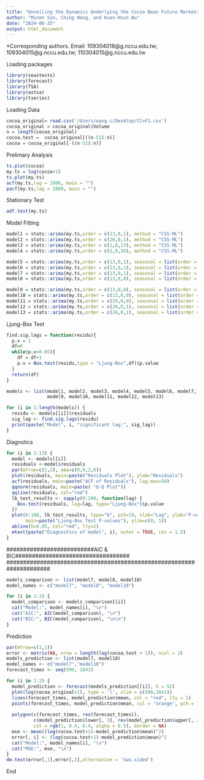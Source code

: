 ```yaml
---
title: "Unveiling the Dynamics Underlying the Cocoa Bean Future Markets"
author: "Minen Sun, Ching Wang, and Kuan-Hsun Wu"
date: "2024-06-25"
output: html_document
---
```

*Corresponding authors. Email: 109304018@g.nccu.edu.tw; 109304015@g.nccu.edu.tw; 110304015@g.nccu.edu.tw


Loading packages
```r
library(seastests)
library(forecast)
library(TSA)
library(astsa)
library(tseries)
```
Loading Data
```r
cocoa_original= read.csv('/Users/wang.c/Desktop/CC=F1.csv')
cocoa_original = cocoa_original$Volume
n = length(cocoa_original)
cocoa.test =  cocoa_original[((n-51):n)]
cocoa = cocoa_original[-((n-51):n)]
```
Prelimary Analysis
```r
ts.plot(cocoa)
my.ts = log(cocoa+1)
ts.plot(my.ts)
acf(my.ts,lag = 1000, main = "")
pacf(my.ts,lag = 1000, main = "")
```
Stationary Test
```r
adf.test(my.ts)
```
Model Fitting
```r
model1 = stats::arima(my.ts,order = c(13,0,1), method = "CSS-ML")
model2 = stats::arima(my.ts,order = c(26,0,1), method = "CSS-ML")
model3 = stats::arima(my.ts,order = c(1,0,13), method = "CSS-ML")
model4 = stats::arima(my.ts,order = c(1,0,26), method = "CSS-ML")

model5 = stats::arima(my.ts,order = c(13,0,1), seasonal = list(order = c(1,0,0), period = 52), method = "CSS-ML")
model6 = stats::arima(my.ts,order = c(13,0,1), seasonal = list(order = c(0,0,1), period = 52), method = "CSS-ML")
model7 = stats::arima(my.ts,order = c(13,0,1), seasonal = list(order = c(1,0,1), period = 52), method = "CSS-ML")
model8 = stats::arima(my.ts,order = c(13,0,0), seasonal = list(order = c(1,0,0), period = 52), method = "CSS-ML")

model9 = stats::arima(my.ts,order = c(13,0,0), seasonal = list(order = c(0,0,1), period = 52), method = "CSS-ML")
model10 = stats::arima(my.ts,order = c(13,0,0), seasonal = list(order = c(1,0,1), period = 52), method = "CSS-ML")
model11 = stats::arima(my.ts,order = c(26,0,0), seasonal = list(order = c(0,0,1), period = 52), method = "CSS-ML")
model12 = stats::arima(my.ts,order = c(26,0,1), seasonal = list(order = c(0,0,1), period = 52), method = "CSS-ML")
model13 = stats::arima(my.ts,order = c(26,0,1), seasonal = list(order = c(1,0,0), period = 52), method = "CSS-ML")
```
Ljung-Box Test
```r
find.sig.lags = function(residu){
  p.v = 1
  df=0
  while(p.v>0.05){
    df = df+1
    p.v = Box.test(residu,type = "Ljung-Box",df)$p.value
  }
  return(df)
}

models <- list(model1, model2, model3, model4, model5, model6, model7, model8, 
               model9, model10, model11, model12, model13)

for (i in 1:length(models)) {
  residu <- models[[i]]$residuals
  sig_lag <- find.sig.lags(residu)
  print(paste("Model", i, "significant lag:", sig_lag))
}
```
Diagnotics
```r
for (i in 1:13) {
  model <- models[[i]]
  residuals <-model$residuals
  par(mfrow=c(2,2), oma=c(0,0,2,0))
  plot(residuals, main=paste("Residuals Plot"), ylab="Residuals")
  acf(residuals, main=paste("ACF of Residuals"), lag.max=50)
  qqnorm(residuals, main=paste( "Q-Q Plot"))
  qqline(residuals, col="red")
  lb_test_results <- sapply(0:100, function(lag) {
    Box.test(residuals, lag=lag, type="Ljung-Box")$p.value
  })
  plot(0:100, lb_test_results, type="b", pch=19, xlab="Lag", ylab="P-value",
       main=paste("Ljung-Box Test P-values"), ylim=c(0, 1))
  abline(h=0.05, col="red", lty=2)
  mtext(paste("Diagnostics of model", i), outer = TRUE, cex = 1.5)
}
```
#####################################################################
##########################AIC & BIC##################################
#####################################################################
```r
models_comparison <- list(model7, model8, model10)
model_names <- c("model7", "model8", "model10")

for (i in 1:3) {
  model_comparison <- models_comparison[[i]]
  cat("Model:", model_names[i], "\n")
  cat("AIC:", AIC(model_comparison), "\n")
  cat("BIC:", BIC(model_comparison), "\n\n")
}
```
Prediction
```r
par(mfrow=c(1,1))
error <- matrix(NA, nrow = length(log(cocoa.test + 1)), ncol = 2)
models_prediction <- list(model7, model10)
model_names <- c("model7","model10")
forecast_times <- seq(990, 1041)

for (i in 1:2) {
  model_prediction <- forecast(models_prediction[[i]], h = 52)
  plot(log(cocoa_original+1), type = 'l', xlim = c(990,1041))
  lines(forecast_times, model_prediction$mean, col = "red", lty = 1)
  points(forecast_times, model_prediction$mean, col = "orange", pch = 16)
  
  polygon(c(forecast_times, rev(forecast_times)), 
          c(model_prediction$lower[, 2], rev(model_prediction$upper[, 2])), 
          col = rgb(1, 0.4, 0.4, alpha = 0.5), border = NA)
  mse <- mean((log(cocoa.test+1)-model_prediction$mean)^2)
  error[, i] <- (log(cocoa.test+1)-model_prediction$mean)^2
  cat("Model:", model_names[i], "\n")
  cat("MSE:", mse, "\n")
}
dm.test(error[,1],error[,2],alternative = 'two.sided')

```
End

